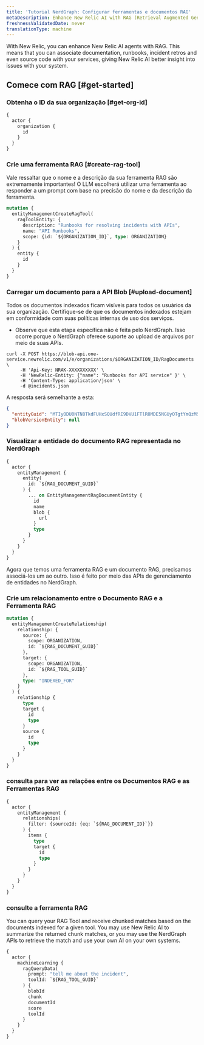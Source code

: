 ```yaml
---
title: 'Tutorial NerdGraph: Configurar ferramentas e documentos RAG'
metaDescription: Enhance New Relic AI with RAG (Retrieval Augmented Generation)
freshnessValidatedDate: never
translationType: machine
---
```


With New Relic, you can enhance New Relic AI agents with RAG. This means that you can associate documentation, runbooks, incident retros and even source code with your services, giving New Relic AI better insight into issues with your system.

## Comece com RAG [#get-started]

### Obtenha o ID da sua organização [#get-org-id]

```graphql
{
  actor {
    organization {
      id
    }
  }
}
```

### Crie uma ferramenta RAG [#create-rag-tool]

Vale ressaltar que o nome e a descrição da sua ferramenta RAG são extremamente importantes! O LLM escolherá utilizar uma ferramenta ao responder a um prompt com base na precisão do nome e da descrição da ferramenta.

```graphql
mutation {
  entityManagementCreateRagTool(
    ragToolEntity: {
      description: "Runbooks for resolving incidents with APIs",
      name: "API Runbooks",
      scope: {id: `${ORGANIZATION_ID}`, type: ORGANIZATION}
    }
  ) {
    entity {
      id
    }
  }
}
```

### Carregar um documento para a API Blob [#upload-document]

<Callout variant="important">
  Todos os documentos indexados ficam visíveis para todos os usuários da sua organização. Certifique-se de que os documentos indexados estejam em conformidade com suas políticas internas de uso dos serviços.
</Callout>

* Observe que esta etapa específica não é feita pelo NerdGraph. Isso ocorre porque o NerdGraph oferece suporte ao upload de arquivos por meio de suas APIs.

```shell
curl -X POST https://blob-api.one-service.newrelic.com/v1/e/organizations/$ORGANIZATION_ID/RagDocuments \
     -H 'Api-Key: NRAK-XXXXXXXXXX' \
     -H 'NewRelic-Entity: {"name": "Runbooks for API service" }' \
     -H 'Content-Type: application/json' \
     -d @incidents.json
```

A resposta será semelhante a esta:

```json
{
  "entityGuid": "MTIyODU0NTN8TkdFUHxSQUdfRE9DVU1FTlR8MDE5NGUyOTgtYmQzMS03NzA4LWI3NzItYzQ4MTZlYjNhYThk",
  "blobVersionEntity": null
}
```

### Visualizar a entidade do documento RAG representada no NerdGraph

```graphql
{
  actor {
    entityManagement {
      entity(
        id: `${RAG_DOCUMENT_GUID}`
      ) {
        ... on EntityManagementRagDocumentEntity {
          id
          name
          blob {
            url
          }
          type
        }
      }
    }
  }
}
```

Agora que temos uma ferramenta RAG e um documento RAG, precisamos associá-los um ao outro. Isso é feito por meio das APIs de gerenciamento de entidades no NerdGraph.

### Crie um relacionamento entre o Documento RAG e a Ferramenta RAG

```graphql
mutation {
  entityManagementCreateRelationship(
    relationship: {
      source: {
        scope: ORGANIZATION,
        id: `${RAG_DOCUMENT_GUID}`
      },
      target: {
        scope: ORGANIZATION,
        id: `${RAG_TOOL_GUID}`
      },
      type: "INDEXED_FOR"
    }
  ) {
    relationship {
      type
      target {
        id
        type
      }
      source {
        id
        type
      }
    }
  }
}
```

### consulta para ver as relações entre os Documentos RAG e as Ferramentas RAG

```graphql
{
  actor {
    entityManagement {
      relationships(
        filter: {sourceId: {eq: `${RAG_DOCUMENT_ID}`}}
      ) {
        items {
          type
          target {
            id
            type
          }
        }
      }
    }
  }
}
```

### consulte a ferramenta RAG

You can query your RAG Tool and receive chunked matches based on the documents indexed for a given tool. You may use New Relic AI to summarize the returned chunk matches, or you may use the NerdGraph APIs to retrieve the match and use your own AI on your own systems.

```graphql
{
  actor {
    machineLearning {
      ragQueryData(
        prompt: "tell me about the incident", 
        toolId: `${RAG_TOOL_GUID}`
      ) {
        blobId
        chunk
        documentId
        score
        toolId
      }
    }
  }
}
```